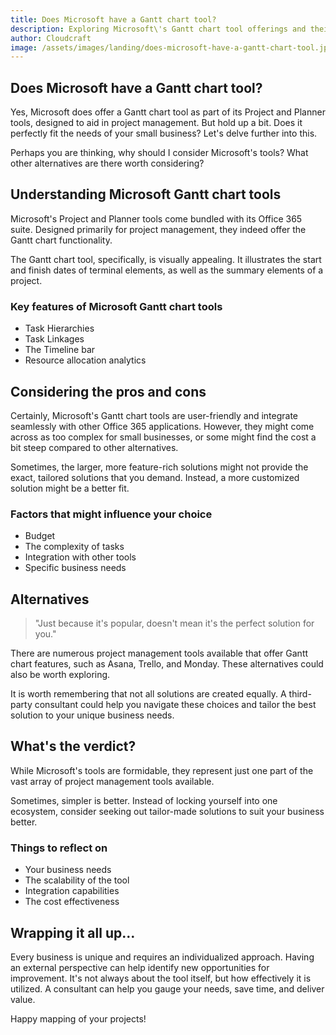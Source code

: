```yaml
---
title: Does Microsoft have a Gantt chart tool?
description: Exploring Microsoft\'s Gantt chart tool offerings and their effectiveness for small businesses
author: Cloudcraft
image: /assets/images/landing/does-microsoft-have-a-gantt-chart-tool.jpg
---
```


## Does Microsoft have a Gantt chart tool?

Yes, Microsoft does offer a Gantt chart tool as part of its Project and Planner tools, designed to aid in project management. But hold up a bit. Does it perfectly fit the needs of your small business? Let's delve further into this.

Perhaps you are thinking, why should I consider Microsoft's tools? What other alternatives are there worth considering?

<ServicesBlurb />

## Understanding Microsoft Gantt chart tools

Microsoft's Project and Planner tools come bundled with its Office 365 suite. Designed primarily for project management, they indeed offer the Gantt chart functionality.

The Gantt chart tool, specifically, is visually appealing. It illustrates the start and finish dates of terminal elements, as well as the summary elements of a project.

### Key features of Microsoft Gantt chart tools

 * Task Hierarchies
 * Task Linkages
 * The Timeline bar
 * Resource allocation analytics

## Considering the pros and cons

Certainly, Microsoft's Gantt chart tools are user-friendly and integrate seamlessly with other Office 365 applications. However, they might come across as too complex for small businesses, or some might find the cost a bit steep compared to other alternatives.

Sometimes, the larger, more feature-rich solutions might not provide the exact, tailored solutions that you demand. Instead, a more customized solution might be a better fit.

### Factors that might influence your choice

 * Budget
 * The complexity of tasks
 * Integration with other tools
 * Specific business needs

<GetStartedBlurb />

## Alternatives 

<blockquote>
"Just because it's popular, doesn't mean it's the perfect solution for you."
</blockquote>

There are numerous project management tools available that offer Gantt chart features, such as Asana, Trello, and Monday. These alternatives could also be worth exploring.

It is worth remembering that not all solutions are created equally. A third-party consultant could help you navigate these choices and tailor the best solution to your unique business needs.

## What's the verdict?

While Microsoft's tools are formidable, they represent just one part of the vast array of project management tools available.

Sometimes, simpler is better. Instead of locking yourself into one ecosystem, consider seeking out tailor-made solutions to suit your business better.

### Things to reflect on

 * Your business needs
 * The scalability of the tool
 * Integration capabilities
 * The cost effectiveness

## Wrapping it all up…

Every business is unique and requires an individualized approach. Having an external perspective can help identify new opportunities for improvement. It's not always about the tool itself, but how effectively it is utilized. A consultant can help you gauge your needs, save time, and deliver value.

Happy mapping of your projects!
